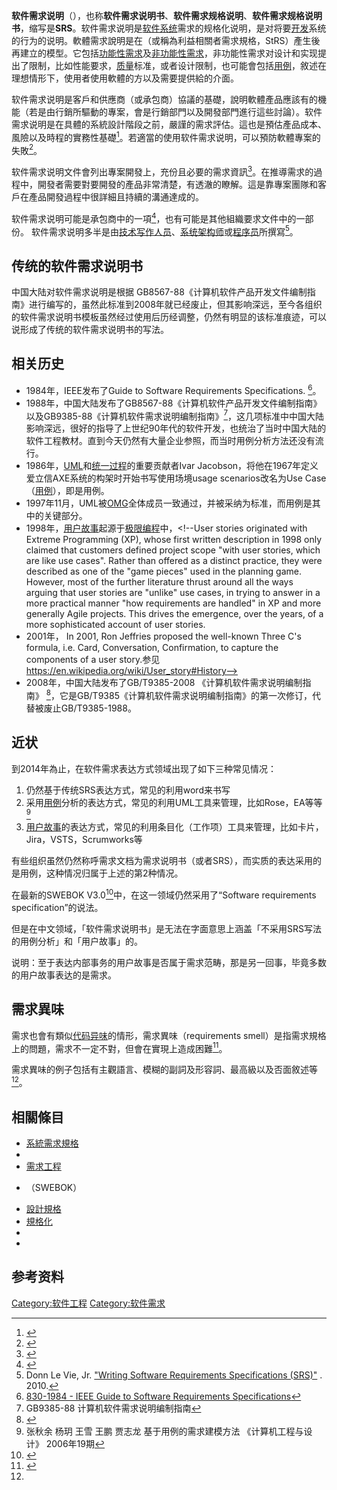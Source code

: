 {{globalize|time=2014-05-08T23:18:21+00:00}}
'''软件需求说明'''（{{lang|en|'''Software requirements specification'''}}），也称'''软件需求说明书'''、'''软件需求规格说明'''、'''软件需求规格说明书'''，缩写是'''SRS'''。软件需求说明是[[软件系统|软件系统]]需求的规格化说明，是对将要[[软件开发|开发]]系统的行为的说明。軟體需求說明是在{{le|商業需求|usiness requirements|商業需求規格}}（或稱為利益相關者需求規格，StRS）產生後再建立的模型。它包括[[功能性需求|功能性需求]]及[[非功能性需求|非功能性需求]]，非功能性需求对设计和实现提出了限制，比如性能要求，[[软件质量|质量]]标准，或者设计限制，也可能會包括[[用例|用例]]，敘述在理想情形下，使用者使用軟體的方以及需要提供給的介面。

软件需求说明是客戶和供應商（或承包商）協議的基礎，說明軟體產品應該有的機能（若是由行銷所驅動的專案，會是行銷部門以及開發部門進行這些討論）。软件需求说明是在具體的系統設計階段之前，嚴謹的需求評估。這也是預估產品成本、風險以及時程的實務性基礎<ref>{{cite web |url=http://www.computer.org/portal/web/swebok/v3guide |title=Guide to the Software Engineering Body of Knowledge (SWEBOK) |access-date=17 July 2014 |publisher=IEEE Computer Society |date=2014 |first1=P. |last1=Bourque |first2=R.E. |last2=Fairley |archive-date=2014-12-28 |archive-url=https://web.archive.org/web/20141228080106/http://www.computer.org/portal/web/swebok/v3guide |dead-url=no }}</ref>。若適當的使用软件需求说明，可以預防軟體專案的失敗<ref>{{cite web |url=https://belitsoft.com/php-development-services/software-requirements-specification-helps-protect-it-projects-failure |title=Software requirements specification helps to protect IT projects from failure |access-date=19 December 2016 |archive-date=2018-01-30 |archive-url=https://web.archive.org/web/20180130204318/https://belitsoft.com/php-development-services/software-requirements-specification-helps-protect-it-projects-failure |dead-url=no }}</ref>。

软件需求说明文件會列出專案開發上，充份且必要的需求資訊<ref name=Pressman>{{cite book|last=Pressman|first=Roger|title=Software Engineering: A Practitioner's Approach|url=https://archive.org/details/softwareengineer00pres_473|year=2010|publisher=McGraw Hill|location=Boston|isbn=9780073375977|pages=[https://archive.org/details/softwareengineer00pres_473/page/n123 123]}}</ref>。在推導需求的過程中，開發者需要對要開發的產品非常清楚，有透澈的瞭解。這是靠專案團隊和客戶在產品開發過程中很詳細且持續的溝通達成的。

软件需求说明可能是承包商{{le|可交付|deliverable}}{{le|資料項目說明|data item descriptions}}中的一項<ref>{{cite web
 |url          = http://www.everyspec.com/DATA-ITEM-DESC-DIDs/DI-IPSC/DI-IPSC-81433A_3709/
 |title        = DI-IPSC-81433A, DATA ITEM DESCRIPTION SOFTWARE REQUIREMENTS SPECIFICATION (SRS)
 |date         = 1999-12-15
 |publisher    = everyspec.com
 |access-date  = 2013-04-04
 |archive-date = 2017-12-09
 |archive-url  = https://web.archive.org/web/20171209051254/http://everyspec.com/DATA-ITEM-DESC-DIDs/DI-IPSC/DI-IPSC-81433A_3709/
 |dead-url     = no
}}</ref>，也有可能是其他組織要求文件中的一部份。
软件需求说明多半是由[[技术写作人员|技术写作人员]]、[[系统架构师|系统架构师]]或[[程序员|程序员]]所撰寫<ref>Donn Le Vie, Jr.
[https://techwhirl.com/writing-software-requirements-specifications/ "Writing Software Requirements Specifications (SRS)"] {{Wayback|url=https://techwhirl.com/writing-software-requirements-specifications/ |date=20210506203651 }}.
2010.</ref>。

==传统的软件需求说明书==
中国大陆对软件需求说明是根据 GB8567-88《计算机软件产品开发文件编制指南》进行编写的，虽然此标准到2008年就已经废止，但其影响深远，至今各组织的软件需求说明书模板虽然经过使用后历经调整，仍然有明显的该标准痕迹，可以说形成了传统的软件需求说明书的写法。
== 相关历史 ==
* 1984年，IEEE发布了Guide to Software Requirements Specifications. <ref>[http://dx.doi.org/10.1109%2FIEEESTD.1984.119205  830-1984  -  IEEE Guide to Software Requirements Specifications ]</ref>。
* 1988年，中国大陆发布了GB8567-88《计算机软件产品开发文件编制指南》以及GB9385-88《计算机软件需求说明编制指南》<ref>GB9385-88 计算机软件需求说明编制指南</ref>，这几项标准中中国大陆影响深远，很好的指导了上世纪90年代的软件开发，也统治了当时中国大陆的软件工程教材。直到今天仍然有大量企业参照，而当时用例分析方法还没有流行。
* 1986年，[[UML|UML]]和[[统一过程|统一过程]]的重要贡献者Ivar Jacobson，将他在1967年定义爱立信AXE系统的构架时开始书写使用场境usage scenarios改名为Use Case（[[用例|用例]]），即是用例。
* 1997年11月，UML被[[對象管理組織|OMG]]全体成员一致通过，并被采纳为标准，而用例是其中的关键部分。
* 1998年，[[用户故事|用户故事]]起源于[[极限编程|极限编程]]中，<!--User stories originated with Extreme Programming (XP), whose first written description in 1998 only claimed that customers defined project scope "with user stories, which are like use cases". Rather than offered as a distinct practice, they were described as one of the "game pieces" used in the planning game. However, most of the further literature thrust around all the ways arguing that user stories are "unlike" use cases, in trying to answer in a more practical manner "how requirements are handled" in XP and more generally Agile projects. This drives the emergence, over the years, of a more sophisticated account of user stories.
* 2001年， In 2001, Ron Jeffries proposed the well-known Three C's formula, i.e. Card, Conversation, Confirmation, to capture the components of a user story.参见 https://en.wikipedia.org/wiki/User_story#History-->
* 2008年，中国大陆发布了GB/T9385-2008 《计算机软件需求说明编制指南》 <ref>{{Cite web |url=http://www.nits.org.cn/getIndex.req?action=quary&req=modulenvpromote&id=1240&type=1&moduleId=845&sid=43 |title=GB/T9385-2008 《计算机软件需求说明编制指南》 |access-date=2014-04-19 |archive-date=2014-04-19 |archive-url=https://web.archive.org/web/20140419220606/http://www.nits.org.cn/getIndex.req?action=quary&req=modulenvpromote&id=1240&type=1&moduleId=845&sid=43 |dead-url=no }}</ref>，它是GB/T9385《计算机软件需求说明编制指南》的第一次修订，代替被废止GB/T9385-1988。

==近状==
到2014年為止，在软件需求表达方式领域出现了如下三种常见情况：
# 仍然基于传统SRS表达方式，常见的利用word来书写
# 采用[[用例|用例]]分析的表达方式，常见的利用UML工具来管理，比如Rose，EA等等 <ref>张秋余  杨玥  王雪  王鹏  贾志龙   基于用例的需求建模方法 《计算机工程与设计》 2006年19期</ref>
# [[用户故事|用户故事]]的表达方式，常见的利用条目化（工作项）工具来管理，比如卡片，Jira，VSTS，Scrumworks等

有些组织虽然仍然称呼需求文档为需求说明书（或者SRS），而实质的表达采用的是用例，这种情况归属于上述的第2种情况。

在最新的SWEBOK V3.0<ref>{{Cite web |url=http://www.computer.org/portal/web/swebok/swebokv3 |title=Guide to the Software Engineering Body of Knowledge V3.0 SWEBOK V3.0 |access-date=2014-04-19 |archive-url=https://web.archive.org/web/20140413214444/http://www.computer.org/portal/web/swebok/swebokv3 |archive-date=2014-04-13 |dead-url=yes }}</ref>中，在这一领域仍然采用了“Software requirements specification”的说法。

但是在中文领域，「软件需求说明书」是无法在字面意思上涵盖「不采用SRS写法的用例分析」和「用户故事」的。

说明：至于表达内部事务的用户故事是否属于需求范畴，那是另一回事，毕竟多数的用户故事表达的是需求。

==需求異味==
需求也會有類似[[代码异味|代码异味]]的情形，需求異味（requirements smell）是指需求規格上的問題，需求不一定不對，但會在實現上造成困難<ref name="femmer17">{{cite journal|last1=Femmer|first1=Henning|last2=Méndez Fernández|first2=Daniel|last3=Wagner|first3=Stefan|last4=Eder|first4=Sebastian|title=Rapid quality assurance with Requirements Smells|journal=Journal of Systems and Software|date=2017|volume=123|pages=190–213|doi=10.1016/j.jss.2016.02.047|arxiv=1611.08847|s2cid=9602750}}</ref>。 

需求異味的例子包括有主觀語言、模糊的副詞及形容詞、最高級以及否面敘述等<ref name="femmer17"/>。

==相關條目==
*[[系統需求規格|系統需求規格]]
*{{le|CONOPS|Concept of operations}}
*[[需求工程|需求工程]]
*{{le|軟件工程知識體系|Software Engineering Body of Knowledge}}（SWEBOK）
*[[設計規格|設計規格]]
*[[規格化|規格化]]
*{{le|型式規格|Formal specification}}
*{{le|抽象類型|Abstract type}}
==参考资料==
{{reflist}}

[[Category:软件工程|Category:软件工程]]
[[Category:软件需求|Category:软件需求]]